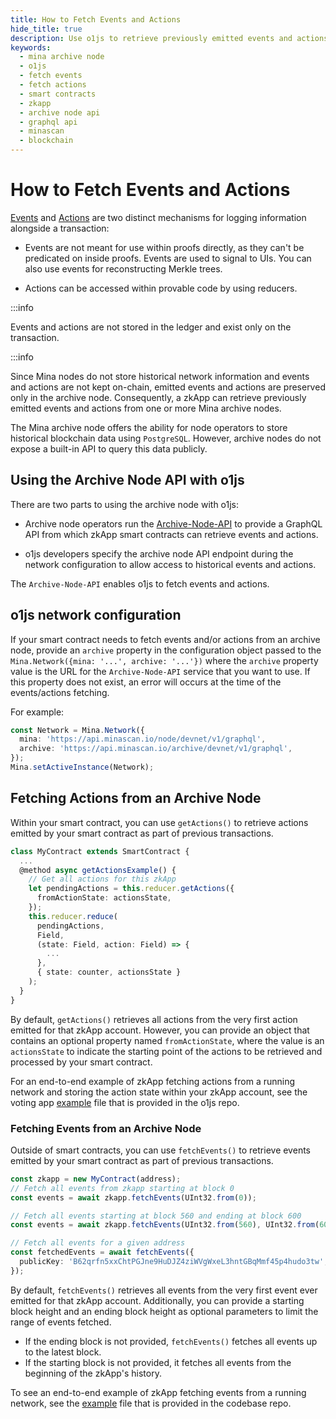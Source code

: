 ```yaml
---
title: How to Fetch Events and Actions
hide_title: true
description: Use o1js to retrieve previously emitted events and actions from Mina archive node. Connect your zkApp smart contract to an archive node API endpoint and fetch and use events and actions.
keywords:
  - mina archive node
  - o1js
  - fetch events
  - fetch actions
  - smart contracts
  - zkapp
  - archive node api
  - graphql api
  - minascan
  - blockchain
---
```



<MigrateBanner />

# How to Fetch Events and Actions

[Events](#events) and [Actions](#actions-and-reducer) are two distinct mechanisms for logging information alongside a transaction:

- Events are not meant for use within proofs directly, as they can't be predicated on inside proofs. Events are used to signal to UIs. You can also use events for reconstructing Merkle trees.

- Actions can be accessed within provable code by using reducers.

:::info

Events and actions are not stored in the ledger and exist only on the transaction.

:::info

Since Mina nodes do not store historical network information and events and actions are not kept on-chain, emitted events and actions are preserved only in the archive node. Consequently, a zkApp can retrieve previously emitted events and actions from one or more Mina archive nodes.

The Mina archive node offers the ability for node operators to store historical blockchain data using `PostgreSQL`. However, archive nodes do not expose a built-in API to query this data publicly.

## Using the Archive Node API with o1js

There are two parts to using the archive node with o1js:

- Archive node operators run the [Archive-Node-API](https://github.com/o1-labs/archive-node-api) to provide a GraphQL API from which zkApp smart contracts can retrieve events and actions.

- o1js developers specify the archive node API endpoint during the network configuration to allow access to historical events and actions.

The `Archive-Node-API` enables o1js to fetch events and actions.

## o1js network configuration

If your smart contract needs to fetch events and/or actions from an archive node, provide an `archive` property in the configuration object passed to the `Mina.Network({mina: '...', archive: '...'})` where the `archive` property value is the URL for the `Archive-Node-API` service that you want to use. If this property does not exist, an error will occurs at the time of the events/actions fetching.

For example:

```ts
const Network = Mina.Network({
  mina: 'https://api.minascan.io/node/devnet/v1/graphql',
  archive: 'https://api.minascan.io/archive/devnet/v1/graphql',
});
Mina.setActiveInstance(Network);
```

## Fetching Actions from an Archive Node

Within your smart contract, you can use `getActions()` to retrieve actions emitted by your smart contract as part of previous transactions.

```ts
class MyContract extends SmartContract {
  ...
  @method async getActionsExample() {
    // Get all actions for this zkApp
    let pendingActions = this.reducer.getActions({
      fromActionState: actionsState,
    });
    this.reducer.reduce(
      pendingActions,
      Field,
      (state: Field, action: Field) => {
        ...
      },
      { state: counter, actionsState }
    );
  }
}
```

By default, `getActions()` retrieves all actions from the very first action emitted for that zkApp account. However, you can provide an object that contains an optional property named `fromActionState`, where the value is an `actionsState` to indicate the starting point of the actions to be retrieved and processed by your smart contract.

For an end-to-end example of zkApp fetching actions from a running network and storing the action state within your zkApp account, see the voting app [example](https://github.com/o1-labs/o1js/blob/main/src/examples/zkapps/voting/voting.ts) file that is provided in the o1js repo.

### Fetching Events from an Archive Node

Outside of smart contracts, you can use `fetchEvents()` to retrieve events emitted by your smart contract as part of previous transactions.

```ts
const zkapp = new MyContract(address);
// Fetch all events from zkapp starting at block 0
const events = await zkapp.fetchEvents(UInt32.from(0));

// Fetch all events starting at block 560 and ending at block 600
const events = await zkapp.fetchEvents(UInt32.from(560), UInt32.from(600));

// Fetch all events for a given address
const fetchedEvents = await fetchEvents({
  publicKey: 'B62qrfn5xxChtPGJne9HuDJZ4ziWVgWxeL3hntGBqMmf45p4hudo3tw',
});
```

By default, `fetchEvents()` retrieves all events from the very first event ever emitted for that zkApp account. Additionally, you can provide a starting block height and an ending block height as optional parameters to limit the range of events fetched.

- If the ending block is not provided, `fetchEvents()` fetches all events up to the latest block.
- If the starting block is not provided, it fetches all events from the beginning of the zkApp's history.

To see an end-to-end example of zkApp fetching events from a running network, see the [example](https://github.com/o1-labs/o1js/blob/main/src/examples/zkapps/voting/run-berkeley.ts) file that is provided in the codebase repo.
